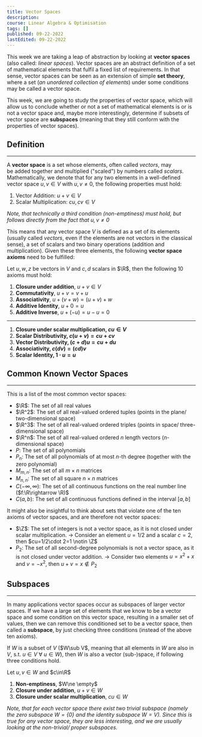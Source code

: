 ```yaml
---
title: Vector Spaces
description:
course: Linear Algebra & Optimisation
tags: []
published: 09-22-2022
lastEdited: 09-22-2022
---
```


This week we are taking a leap of abstraction by looking at **vector spaces** (also called: _linear spaces_). Vector spaces are an abstract definition
of a set of mathematical elements that fulfil a fixed list of requirements. In that sense, vector spaces can be seen as an extension of simple **set
theory**, where a set (_an unordered collection of elements_) under some conditions may be called a vector space.

This week, we are going to study the properties of vector space, which will allow us to conclude whether or not a set of mathematical elements is or
is not a vector space and, maybe more interestingly, determine if subsets of vector space are **subspaces** (meaning that they still conform with the
properties of vector spaces).

## Definition

---

A **vector space** is a set whose elements, often called *vectors*, may be added together and multiplied ("scaled") by numbers called *scalars.*
Mathematically, we denote that for any two elements in a well-defined vector space $u, v\in V$ with $u, v\ne 0$, the following properties must hold:

1. Vector Addition: $u+v\in V$
2. Scalar Multiplication: $cu, cv\in V$

_Note, that technically a third condition (non-emptiness) must hold, but follows directly from the fact that $u,v\ne 0$_

This means that any vector space $V$ is defined as a set of its elements (usually called _vectors_, even if the elements are not vectors in the
classical sense), a set of scalars and two binary operations (addition and multiplication). Given these three elements, the following **vector space
axioms** need to be fulfilled:

Let $u,w,z$ be vectors in $V$ and $c,d$ scalars in $\R$, then the following 10 axioms must hold:

1. **Closure under addition**, $u+v\in V$
2. **Commutativity**, $u+v=v+u$
3. **Associativity**, $u+(v+w)=(u+v)+w$
4. **Additive Identity**, $u+0=u$
5. **Additive Inverse**, $u+(-u)=u-u=0$

---

1. **Closure under scalar multiplication, $cu\in V$**
2. **Scalar Distributivity, $c(u+v)=cu+cv$**
3. **Vector Distributivity, $(c+d)u=cu+du$**
4. **Associativity, $c(dv)=(cd)v$**
5. **Scalar Identity, $1\cdot u=u$**

## Common Known Vector Spaces

---

This is a list of the most common vector spaces:

- $\R$: The set of all real values
- $\R^2$: The set of all real-valued ordered tuples (points in the plane/ two-dimensional space)
- $\R^3$: The set of all real-valued ordered triples (points in space/ three-dimensional space)
- $\R^n$: The set of all real-valued ordered $n$ length vectors ($n$-dimensional space)
- $P$: The set of all polynomials
- $P_n$: The set of all polynomials of at most $n$-th degree (together with the zero polynomial)
- $M_{m,n}$: The set of all $m\times n$ matrices
- $M_{n,n}$: The set of all square $n\times n$ matrices
- $C(-\infty, \infty)$: The set of all continuous functions on the real number line ($f:\R\rightarrow \R)$
- $C(a,b)$: The set of all continuous functions defined in the interval $[a,b]$

It might also be insightful to think about sets that violate one of the ten axioms of vector spaces, and are therefore not vector spaces:

- $\Z$: The set of integers is not a vector space, as it is not closed under scalar multiplication.
  → Consider an element $u=1/2$ and a scalar $c=2$, then $cu=1/2\cdot 2=1 \notin \Z$
- $P_2$: The set of all second-degree polynomials is not a vector space, as it is not closed under vector addition.
  → Consider two elements $u=x^2+x$ and $v=-x^2$, then $u+v=x\notin P_2$

## Subspaces

---

In many applications vector spaces occur as subspaces of larger vector spaces. If we have a large set of elements that we know to be a vector space
and some condition on this vector space, resulting in a smaller set of values, then we can remove this conditioned set to be a vector space, then
called a **subspace**, by just checking three conditions (instead of the above ten axioms).

If $W$ is a subset of $V$ ($W\sub V$, meaning that all elements in $W$ are also in $V$, s.t. $u\in V \ \forall\  u\in W$), then $W$ is also a vector
(sub-)space, if following three conditions hold.

Let $u, v\in W$ and $c\in\R$

1. **Non-emptiness**, $W\ne \empty$
2. **Closure under addition**, $u+v\in W$
3. **Closure under scalar multiplication**, $cu\in W$

_Note, that for each vector space there exist two trivial subspace (namely the zero subspace $W=\{0\}$ and the identity subspace $W=V$). Since this is
true for any vector space, they are less interesting, and we are usually looking at the non-trivial/ proper subspaces._
